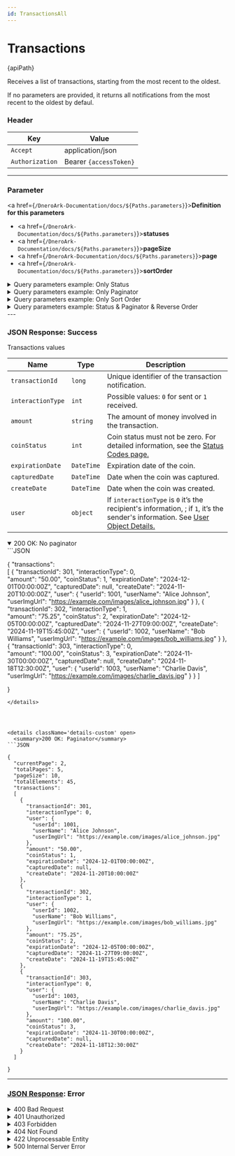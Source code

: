 ```yaml
---
id: TransactionsAll
---
```







# Transactions


<div className="highlight-box">
  <HttpMethodTag method={method} /> {apiPath}
</div>





Receives a list of transactions, starting from the most recent to the oldest.

If no parameters are provided, it returns all notifications from the most recent to the oldest by defaul.


### Header

| Key      | Value     |
|-------------|----------|
| `Accept` | application/json |
| `Authorization` | Bearer `{accessToken}`|


---
### Parameter

<a href={`/DneroArk-Documentation/docs/${Paths.parameters}`}>**Definition for this parameters**</a>

- <a href={`/DneroArk-Documentation/docs/${Paths.parameters}`}>**statuses**</a>
- <a href={`/DneroArk-Documentation/docs/${Paths.parameters}`}>**pageSize**</a>
- <a href={`/DneroArk-Documentation/docs/${Paths.parameters}`}>**page**</a>
- <a href={`/DneroArk-Documentation/docs/${Paths.parameters}`}>**sortOrder**</a>



<details className='details-custom'>
  <summary>Query parameters example: Only Status</summary>
    <div className="examples-style"> 
      {apiPath}`?statuses=1,3`
    </div>
</details>


<details className='details-custom'>
  <summary>Query parameters example: Only Paginator</summary>
    <div className="examples-style"> 
      {apiPath}`?pageSize=10&page=2`
    </div>
</details>

<details className='details-custom'>
  <summary>Query parameters example: Only Sort Order</summary>
    <div className="examples-style"> 
      {apiPath}`?sortOrder=DESC`
    </div>
</details>

<details className='details-custom'>
  <summary>Query parameters example: Status & Paginator & Reverse Order</summary>
    <div className="examples-style"> 
      {apiPath}`statuses=1,2&pageSize=10&page=2&reverseOrder=false`
    </div>
</details>
---

### JSON Response: Success


<div className="table-title">
  Transactions values
</div>

| Name                  | Type       |   Description                                                                                  |
|-----------------------|------------|-----------------------------------------------------------------------------------------------|
| `transactionId`       | `long`     | Unique identifier of the transaction notification.                                           |
| `interactionType`     | `int`      | Possible values: `0` for sent or `1` received.                                                        |
| `amount`              | `string`   | The amount of money involved in the transaction.                                             |
| `coinStatus`          | `int`      | Coin status must not be zero. For detailed information, see the [Status Codes page.](/docs/coinsStatuses)|
| `expirationDate`      | `DateTime` | Expiration date of the coin. |
| `capturedDate`        | `DateTime` | Date when the coin was captured. |
| `createDate`          | `DateTime` | Date when the coin was created. |
| `user`                | `object`   | If `interactionType` is `0` it’s the recipient's information, ; if `1`, it’s the sender's information. See [ User Object Details.](/docs/Objects/userObject) |  


<details className='details-custom' open>
  <summary>200 OK: No paginator</summary>
```JSON

{
  "transactions":  
  [
    {
      "transactionId": 301,
      "interactionType": 0,      
      "amount": "50.00",
      "coinStatus": 1,
      "expirationDate": "2024-12-01T00:00:00Z",
      "capturedDate": null,
      "createDate": "2024-11-20T10:00:00Z",
      "user": {
        "userId": 1001,
        "userName": "Alice Johnson",
        "userImgUrl": "https://example.com/images/alice_johnson.jpg"
      }
    },
    {
      "transactionId": 302,
      "interactionType": 1,      
      "amount": "75.25",
      "coinStatus": 2,
      "expirationDate": "2024-12-05T00:00:00Z",
      "capturedDate": "2024-11-27T09:00:00Z",
      "createDate": "2024-11-19T15:45:00Z",
      "user": {
        "userId": 1002,
        "userName": "Bob Williams",
        "userImgUrl": "https://example.com/images/bob_williams.jpg"
      }
    },
    {
      "transactionId": 303,
      "interactionType": 0,      
      "amount": "100.00",
      "coinStatus": 3,
      "expirationDate": "2024-11-30T00:00:00Z",
      "capturedDate": null,
      "createDate": "2024-11-18T12:30:00Z",
      "user": {
        "userId": 1003,
        "userName": "Charlie Davis",
        "userImgUrl": "https://example.com/images/charlie_davis.jpg"
      }
    }
  ]

}
```
</details>




<details className='details-custom' open>
  <summary>200 OK: Paginator</summary>
```JSON

{
  "currentPage": 2,
  "totalPages": 5,
  "pageSize": 10,
  "totalElements": 45,
  "transactions":  
  [
    {
      "transactionId": 301,
      "interactionType": 0,
      "user": {
        "userId": 1001,
        "userName": "Alice Johnson",
        "userImgUrl": "https://example.com/images/alice_johnson.jpg"
      },
      "amount": "50.00",
      "coinStatus": 1,
      "expirationDate": "2024-12-01T00:00:00Z",
      "capturedDate": null,
      "createDate": "2024-11-20T10:00:00Z"
    },
    {
      "transactionId": 302,
      "interactionType": 1,
      "user": {
        "userId": 1002,
        "userName": "Bob Williams",
        "userImgUrl": "https://example.com/images/bob_williams.jpg"
      },
      "amount": "75.25",
      "coinStatus": 2,
      "expirationDate": "2024-12-05T00:00:00Z",
      "capturedDate": "2024-11-27T09:00:00Z",
      "createDate": "2024-11-19T15:45:00Z"
    },
    {
      "transactionId": 303,
      "interactionType": 0,
      "user": {
        "userId": 1003,
        "userName": "Charlie Davis",
        "userImgUrl": "https://example.com/images/charlie_davis.jpg"
      },
      "amount": "100.00",
      "coinStatus": 3,
      "expirationDate": "2024-11-30T00:00:00Z",
      "capturedDate": null,
      "createDate": "2024-11-18T12:30:00Z"
    }
  ]

}
```
</details>



---
### [JSON Response](/docs/Objects/genericResponse): Error

<details className='details-custom'>
 <summary>400 Bad Request</summary>

```JSON
{
  "event": "INVALID_STATUSES",
  "message": "The provided statuses are invalid or malformed."
}

```


```JSON
{
  "event": "MISSING_PAGINATION",
  "message": "Both 'pageSize' and 'page' are required when using the paginator."
}

```
</details>

<details className='details-custom'>
 <summary>401 Unauthorized</summary>


```JSON
{
  "event": "UNAUTHORIZED",
  "message": "Authentication failed. Please provide a valid Bearer token."
}


```
</details>

<details className='details-custom'>
 <summary>403 Forbidden</summary>

```JSON
{
  "event": "ACCESS_FORBIDDEN",
  "message": "You do not have permission to access these transactions."
}

```
</details>

<details className='details-custom'>
 <summary>404 Not Found</summary>

```JSON
{
  "event": "TRANSACTIONS_NOT_FOUND",
  "message": "No transactions were found for the given criteria."
}

```
</details>


<details className='details-custom'>
 <summary>422 Unprocessable Entity</summary>


```JSON
{
  "event": "INVALID_PAGE",
  "message": "The page number must be a positive integer starting from 1."
}

```


```JSON
{
  "event": "INVALID_PAGE_SIZE",
  "message": "The page size must be a positive integer."
}

```
</details>
<details className='details-custom'>
<summary> 500 Internal Server Error</summary>


``` JSON
{
  "event": "INTERNAL_SERVER_ERROR",
  "message": "An unexpected error occurred while validating the OTP. Please try again later."
}
```

</details>




